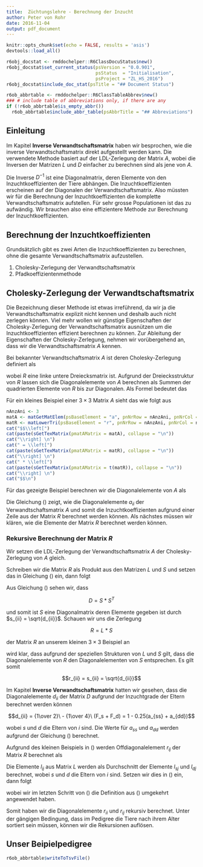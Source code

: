 ```yaml
---
title:  Züchtungslehre - Berechnung der Inzucht
author: Peter von Rohr
date: 2016-11-04
output: pdf_document
---
```


```r
knitr::opts_chunk$set(echo = FALSE, results = 'asis')
devtools::load_all()
```

```r
r6obj_docstat <- rmddochelper::R6ClassDocuStatus$new()
r6obj_docstat$set_current_status(psVersion = "0.0.901",
                                 psStatus  = "Initialisation",
                                 psProject = "ZL_HS_2016")
r6obj_docstat$include_doc_stat(psTitle = "## Document Status")
```


```r
r6ob_abbrtable <- rmddochelper::R6ClassTableAbbrev$new()
### # include table of abbreviations only, if there are any
if (!r6ob_abbrtable$is_empty_abbr())
  r6ob_abbrtable$include_abbr_table(psAbbrTitle = "## Abbreviations")
```

## Einleitung
Im Kapitel __Inverse Verwandtschaftsmatrix__ haben wir besprochen, wie die inverse Verwandtschaftsmatrix direkt aufgestellt werden kann. Die verwendete Methode basiert auf der LDL-Zerlegung der Matrix $A$, wobei die Inversen der Matrizen $L$ und $D$ einfacher zu berechnen sind als jene von $A$. 

Die Inverse $D^{-1}$ ist eine Diagonalmatrix, deren Elemente von den Inzuchtkoeffizienten der Tiere abhängen. Die Inzuchtkoeffizienten erscheinen auf der Diagonalen der Verwandtschaftsmatrix. Also müssten wir für die Berechnung der Inzuchtkoeffizienten die komplette Verwandtschaftsmatrix aufstellen. Für sehr grosse Populationen ist das zu aufwändig. Wir brauchen also eine effizientere Methode zur Berechnung der Inzuchtkoeffizienten.


## Berechnung der Inzuchtkoeffizienten
Grundsätzlich gibt es zwei Arten die Inzuchtkoeffizienten zu berechnen, ohne die gesamte Verwandtschaftsmatrix aufzustellen.

1. Cholesky-Zerlegung der Verwandtschaftsmatrix
2. Pfadkoeffizientenmethode


## Cholesky-Zerlegung der Verwandtschaftsmatrix
Die Bezeichnung dieser Methode ist etwas irreführend, da wir ja die Verwandtschaftsmatrix explizit nicht kennen und deshalb auch nicht zerlegen können. Viel mehr wollen wir günstige Eigenschaften der Cholesky-Zerlegung der Verwandtschaftsmatrix ausnützen um die Inzuchtkoeffizienten effizient berechnen zu können. Zur Ableitung der Eigenschaften der Cholesky-Zerlegung, nehmen wir vorübergehend an, dass wir die Verwandtschaftsmatrix $A$ kennen. 

Bei bekannter Verwandtschaftsmatrix $A$ ist deren Cholesky-Zerlegung definiert als 

\begin{equation}
A = R * R^T
\label{eq:CholMatA}
\end{equation}

wobei $R$ eine linke untere Dreiecksmatrix ist. Aufgrund der Dreiecksstruktur von $R$ lassen sich die Diagonalelemente von $A$ berechnen als Summen der quadrierten Elemente von $R$ bis zur Diagonalen. Als Formel bedeutet das 

\begin{equation}
a_{ii} = \sum_{j=1}^i r_{ij}^2
\label{eq:DiagElemMatA}
\end{equation}

Für ein kleines Beispiel einer $3\times 3$ Matrix $A$ sieht das wie folgt aus

```r
nAnzAni <- 3
matA <- matGetMatElem(psBaseElement = "a", pnNrRow = nAnzAni, pnNrCol = nAnzAni)
matR <- matLowerTri(psBaseElement = "r", pnNrRow = nAnzAni, pnNrCol = nAnzAni)
cat("$$\\left[")
cat(paste(sGetTexMatrix(pmatAMatrix = matA), collapse = "\n"))
cat("\\right] \n")
cat(" = \\left[")
cat(paste(sGetTexMatrix(pmatAMatrix = matR), collapse = "\n"))
cat("\\right] \n")
cat(" * \\left[")
cat(paste(sGetTexMatrix(pmatAMatrix = t(matR)), collapse = "\n"))
cat("\\right] \n")
cat("$$\n")
```

Für das gezeigte Beispiel berechnen wir die Diagonalelemente von $A$ als

\begin{eqnarray}
  a_{11} &=& r_{11}^2 \nonumber\\
  a_{22} &=& r_{21}^2 + r_{22}^2\nonumber\\
  a_{33} &=& r_{31}^2 + r_{32}^2 + r_{33}^2\nonumber
\label{MatADiag}
\end{eqnarray}

Die Gleichung (\ref{eq:DiagElemMatA}) zeigt, wie die Diagonalelemente $a_{ii}$ der Verwandtschaftsmatrix $A$ und somit die Inzuchtkoeffizienten aufgrund einer Zeile aus der Matrix $R$ berechnet werden können. Als nächstes müssen wir klären, wie die Elemente der Matrix $R$ berechnet werden können.


### Rekursive Berechnung der Matrix $R$
Wir setzen die LDL-Zerlegung der Verwandtschaftsmatrix $A$ der Cholesky-Zerlegung von $A$ gleich.

\begin{equation}
A = R * R^T = L * D * L^T
\label{eq:CholEqLdl}
\end{equation}

Schreiben wir die Matrix $R$ als Produkt aus den Matrizen $L$ und $S$ und setzen das in Gleichung (\ref{eq:CholEqLdl}) ein, dann folgt 

\begin{equation}
A = R * R^T = L * S * (L * S)^T = L * S * S^T * L^T= L * D * L^T
\label{eq:CholRLSEqLdl}
\end{equation}

Aus Gleichung (\ref{eq:CholRLSEqLdl}) sehen wir, dass 

$$D = S * S^T$$

und somit ist $S$ eine Diagonalmatrix deren Elemente gegeben ist durch $s_{ii} = \sqrt{d_{ii}}$. Schauen wir uns die Zerlegung 

$$R = L * S$$

der Matrix $R$ an unserem kleinen $3\times 3$ Beispiel an

\begin{equation}
```r
matL <- matLowerTri(psBaseElement = "l", pnNrRow = nAnzAni, pnNrCol = nAnzAni, pvecDiag = 1)
matS <- matDiag(psBaseElement = "s", pnNrRow = nAnzAni, pnNrCol = nAnzAni)
cat("\\left[")
cat(paste(sGetTexMatrix(pmatAMatrix = matR), collapse = "\n"))
cat("\\right]  = \n")
cat("\\left[")
cat(paste(sGetTexMatrix(pmatAMatrix = matL), collapse = "\n"))
cat("\\right]  * \n")
cat("\\left[")
cat(paste(sGetTexMatrix(pmatAMatrix = matS), collapse = "\n"))
cat("\\right]\n")
```
\label{eq:SmallExRLS}
\end{equation}

wird klar, dass aufgrund der speziellen Strukturen von $L$ und $S$ gilt, dass die Diagonalelemente von $R$ den Diagonalelementen von $S$ entsprechen. Es gilt somit 

$$r_{ii} = s_{ii} = \sqrt{d_{ii}}$$

Im Kapitel __Inverse Verwandtschaftsmatrix__ hatten wir gesehen, dass die Diagonalelemente $d_{ii}$ der Matrix $D$ aufgrund der Inzuchtgrade der Eltern berechnet werden können

$$d_{ii} = {1\over 2}\ - {1\over 4}\ (F_s + F_d) = 1 - 0.25(a_{ss} + a_{dd})$$

wobei $s$ und $d$ die Eltern von $i$ sind. Die Werte für $a_{ss}$ und $a_{dd}$ werden aufgrund der Gleichung (\ref{eq:DiagElemMatA}) berechnet. 

Aufgrund des kleinen Beispiels in (\ref{eq:SmallExRLS}) werden Offdiagonalelement $r_{ij}$ der Matrix $R$ berechnet als 

\begin{equation}
r_{ij} = l_{ij} * s_{jj}
\label{eq:ComputeRij}
\end{equation}

Die Elemente $l_{ij}$ aus Matrix $L$ werden als Durchschnitt der Elemente $l_{sj}$ und $l_{dj}$ berechnet, wobei $s$ und $d$ die Eltern von $i$ sind. Setzen wir dies in (\ref{eq:ComputeRij}) ein, dann folgt

\begin{eqnarray}
r_{ij} &=& l_{ij} * s_{jj} \nonumber\\
       &=& {1\over 2}(l_{sj} + l_{dj}) * s_{jj} \nonumber\\
       &=& {1\over 2}(r_{sj} + r_{dj})
\label{eq:ComputeRijRec}
\end{eqnarray}

wobei wir im letzten Schritt von (\ref{eq:ComputeRijRec}) die Definition aus (\ref{eq:ComputeRij}) umgekehrt angewendet haben. 

Somit haben wir die Diagonalelemente $r_{ii}$ und $r_{ij}$ rekursiv berechnet. Unter der gängigen Bedingung, dass im Pedigree die Tiere nach ihrem Alter sortiert sein müssen, können wir die Rekursionen auflösen.


## Unser Beipielpedigree






```r
r6ob_abbrtable$writeToTsvFile()
```
<!-- END of document                 -- 
  -- Below this must not be anything --> 

